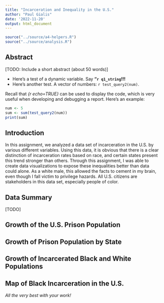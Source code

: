 ```yaml
---
title: "Incarceration and Inequality in the U.S."
author: "Paul Gialis"
date: '2022-11-20'
output: html_document
---
```


```r
source("../source/a4-helpers.R")
source("../source/analysis.R")
```

## Abstract 
[TODO: Include a short abstract (about 50 words)]

* Here's a test of a dynamic variable. Say **"`r q1_string`!!!** 
* Here's another test. A vector
of numbers: `r test_query2(num)`.

Recall that _{r echo=TRUE}_ can be used to display the code, 
which is very useful when developing and debugging a report. Here's an example: 

```r
num <- 5
sum <- sum(test_query2(num))
print(sum)
```

## Introduction 
In this assignment, we analyzed a data set of incarceration in the U.S. by various different variables. Using this data, it is obvious that there is a clear distinction of incarceration rates based on race, and certain states present this trend stronger than others. Through this assignment, I was able to create data visualizations to expose these inequalities better than data could alone. As a white male, this allowed the facts to cement in my brain, even though I fall victim to privilege hazards. All U.S. citizens are stakeholders in this data set, especially people of color. 

## Data Summary 
[TODO]

## Growth of the U.S. Prison Population


## Growth of Prison Population by State


## Growth of Incarcerated Black and White Populations


## Map of Black Incarceration in the U.S.


_All the very best with your work!_

